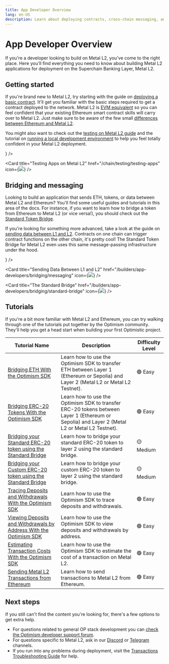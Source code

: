 ```yaml
---
title: App Developer Overview
lang: en-US
description: Learn about deploying contracts, cross-chain messaging, and tutorials to help you build applications on Metal L2.
---
```



# App Developer Overview

If you're a developer looking to build on Metal L2, you've come to the right place.
Here you'll find everything you need to know about building Metal L2 applications for deployment on the Superchain Banking Layer, Metal L2.

## Getting started

If you're brand new to Metal L2, try starting with the guide on [deploying a basic contract](/chain/getting-started).
It'll get you familiar with the basic steps required to get a contract deployed to the network.
Metal L2 is [EVM equivalent](https://web.archive.org/web/20231127160757/https://medium.com/ethereum-optimism/introducing-evm-equivalence-5c2021deb306) so you can feel confident that your existing Ethereum smart contract skills will carry over to Metal L2.
Just make sure to be aware of the few small [differences between Ethereum and Metal L2](/stack/differences).

You might also want to check out the [testing on Metal L2 guide](/chain/testing/testing-apps) and the tutorial on [running a local development environment](/chain/testing/dev-node) to help you feel totally confident in your Metal L2 deployment.

<Cards>
  <Card title="Solidity Compatibility on Metal L2" href="/stack/differences" icon={<img src="/img/icons/shapes.svg" />} />

  <Card title="Testing Apps on Metal L2" href="/chain/testing/testing-apps" icon={<img src="/img/icons/shapes.svg" />} />
</Cards>

## Bridging and messaging

Looking to build an application that sends ETH, tokens, or data between Metal L2 and Ethereum?
You'll find some useful guides and tutorials in this area of the docs.
For instance, if you want to learn how to bridge a token from Ethereum to Metal L2 (or vice versa!), you should check out the [Standard Token Bridge](bridging/standard-bridge).

If you're looking for something more advanced, take a look at the guide on [sending data between L1 and L2](bridging/messaging).
Contracts on one chain can trigger contract functions on the other chain, it's pretty cool!
The Standard Token Bridge for Metal L2 even uses this same message-passing infrastructure under the hood.

<Cards>
  <Card title="Basics of Bridging on Metal L2" href="/builders/app-developers/bridging/basics" icon={<img src="/img/icons/shapes.svg" />} />

  <Card title="Sending Data Between L1 and L2" href="/builders/app-developers/bridging/messaging" icon={<img src="/img/icons/shapes.svg" />} />

  <Card title="The Standard Bridge" href="/builders/app-developers/bridging/standard-bridge" icon={<img src="/img/icons/shapes.svg" />} />
</Cards>

## Tutorials

If you're a bit more familiar with Metal L2 and Ethereum, you can try walking through one of the tutorials put together by the Optimism community.
They'll help you get a head start when building your first Optimistic project.

| Tutorial Name                                                                                             | Description                                                                                                                                   | Difficulty Level |
| --------------------------------------------------------------------------------------------------------- | --------------------------------------------------------------------------------------------------------------------------------------------- | ---------------- |
| [Bridging ETH With the Optimism SDK](tutorials/cross-dom-bridge-eth)                                      | Learn how to use the Optimism SDK to transfer ETH between Layer 1 (Ethereum or Sepolia) and Layer 2 (Metal L2 or Metal L2 Testnet).           | 🟢 Easy          |
| [Bridging ERC-20 Tokens With the Optimism SDK](tutorials/cross-dom-bridge-erc20)                          | Learn how to use the Optimism SDK to transfer ERC-20 tokens between Layer 1 (Ethereum or Sepolia) and Layer 2 (Metal L2 or Metal L2 Testnet). | 🟢 Easy          |
| [Bridging your Standard ERC-20 token using the Standard Bridge](tutorials/standard-bridge-standard-token) | Learn how to bridge your standard ERC-20 token to layer 2 using the standard bridge.                                                          | 🟡 Medium        |
| [Bridging your Custom ERC-20 token using the Standard Bridge](tutorials/standard-bridge-custom-token)     | Learn how to bridge your custom ERC-20 token to layer 2 using the standard bridge.                                                            | 🟡 Medium        |
| [Tracing Deposits and Withdrawals With the Optimism SDK](tutorials/sdk-trace-txns)                        | Learn how to use the Optimism SDK to trace deposits and withdrawals.                                                                          | 🟢 Easy          |
| [Viewing Deposits and Withdrawals by Address With the Optimism SDK](tutorials/sdk-view-txns)              | Learn how to use the Optimism SDK to view deposits and withdrawals by address.                                                                | 🟢 Easy          |
| [Estimating Transaction Costs With the Optimism SDK](tutorials/sdk-view-txns)                             | Learn how to use the Optimism SDK to estimate the cost of a transaction on Metal L2.                                                          | 🟢 Easy          |
| [Sending Metal L2 Transactions from Ethereum](tutorials/send-tx-from-eth)                                 | Learn how to send transactions to Metal L2 from Ethereum.                                                                                     | 🟢 Easy          |


## Next steps

If you still can't find the content you're looking for, there's a few options to get extra help.

*   For questions related to general OP stack development you can [check the Optimism developer support forum](https://github.com/ethereum-optimism/developers/discussions).
*   For questions specific to Metal L2, ask in our [Discord](https://discord.com/channels/360460943378874381/1141695502715461713) or [Telegram](https://t.me/MetalPayCommunity) channels. 
*   If you run into any problems during deployment, visit the [Transactions Troubleshooting Guide](./transactions/troubleshooting) for help.
